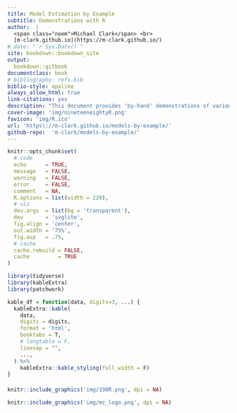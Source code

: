 ```yaml
---
title: Model Estimation by Example
subtitle: Demonstrations with R
author:  |
  <span class="noem">Michael Clark</span> <br>
  [m-clark.github.io](https://m-clark.github.io/)
# date: "`r Sys.Date()`"
site: bookdown::bookdown_site
output:
  bookdown::gitbook
documentclass: book
# bibliography: refs.bib
biblio-style: apalike
always_allow_html: true
link-citations: yes
description: "This document provides 'by-hand' demonstrations of various models and algorithms. The goal is to take away some of the mystery by providing clean code examples that are easy to run and compare with other tools."
cover-image: 'img/nineteeneightyR.png'
favicon: 'img/R.ico'
url: 'https\://m-clark.github.io/models-by-example/'  
github-repo:  'm-clark/models-by-example/'
---
```





```r
knitr::opts_chunk$set(
  # code
  echo      = TRUE,
  message   = FALSE,
  warning   = FALSE,
  error     = FALSE,
  comment   = NA,
  R.options = list(width = 220),
  # viz
  dev.args  = list(bg = 'transparent'),
  dev       = 'svglite',
  fig.align = 'center',
  out.width = '75%',
  fig.asp   = .75,
  # cache
  cache.rebuild = FALSE,
  cache         = TRUE
)
```

```r
library(tidyverse)
library(kableExtra)
library(patchwork)

kable_df = function(data, digits=3, ...) {
  kableExtra::kable(
    data,
    digits = digits,
    format = 'html',
    booktabs = T,
    # longtable = F,
    linesep = "", 
    ...,
  ) %>% 
    kableExtra::kable_styling(full_width = F)
}
```

####

```r
knitr::include_graphics('img/198R.png', dpi = NA)
```

```r
knitr::include_graphics('img/mc_logo.png', dpi = NA)
```
